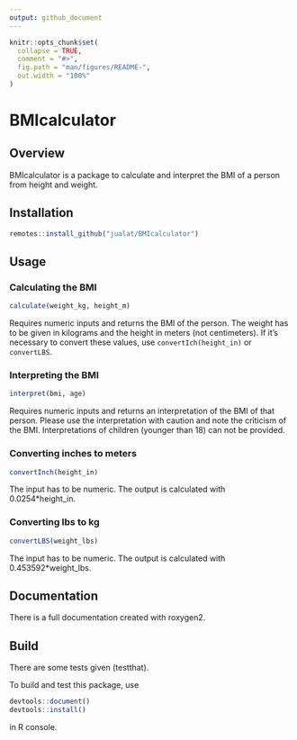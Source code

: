 ```yaml
---
output: github_document
---
```


<!-- README.md is generated from README.Rmd. Please edit that file -->

```r
knitr::opts_chunk$set(
  collapse = TRUE,
  comment = "#>",
  fig.path = "man/figures/README-",
  out.width = "100%"
)
```

# BMIcalculator

## Overview

BMIcalculator is a package to calculate and interpret the BMI of a person from height and weight.

## Installation

```r
remotes::install_github("jualat/BMIcalculator")
```

## Usage
### Calculating the BMI
```r
calculate(weight_kg, height_m)
```
Requires numeric inputs and returns the BMI of the person. The weight has to be given in kilograms and the height in meters (not centimeters). If it's necessary to convert these values, use `convertIch(height_in)` or `convertLBS`.

### Interpreting the BMI
```r
interpret(bmi, age)
```
Requires numeric inputs and returns an interpretation of the BMI of that person. Please use the interpretation with caution and note the criticism of the BMI. Interpretations of children (younger than 18) can not be provided.

### Converting inches to meters
```r
convertInch(height_in)
```
The input has to be numeric. The output is calculated with 0.0254*height_in.

### Converting lbs to kg
```r
convertLBS(weight_lbs)
```
The input has to be numeric. The output is calculated with 0.453592*weight_lbs.

## Documentation
There is a full documentation created with roxygen2. 

## Build
There are some tests given (testthat).

To build and test this package, use
```r
devtools::document()
devtools::install()
```
in R console.
